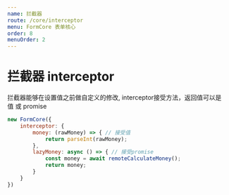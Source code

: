 ```yaml
---
name: 拦截器
route: /core/interceptor
menu: FormCore 表单核心
order: 8
menuOrder: 2
---
```



# 拦截器 interceptor

拦截器能够在设置值之前做自定义的修改, interceptor接受方法，返回值可以是 值 或 promise

```jsx
new FormCore({
    interceptor: {
        money: (rawMoney) => { // 接受值
            return parseInt(rawMoney);
        },
        lazyMoney: async () => { // 接受promise
            const money = await remoteCalculateMoney();
            return money;
        }
    }
})
```